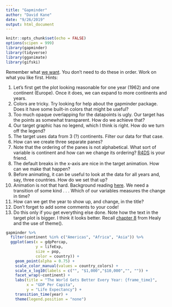 ```yaml
---
title: "Gapminder"
author: "David Kane"
date: "9/26/2019"
output: html_document
---
```


```r
knitr::opts_chunk$set(echo = FALSE)
options(scipen = 999)
library(gapminder)
library(tidyverse)
library(gganimate)
library(gifski)
```

Remember what [we want](http://rpubs.com/dkane/gganimate). You don't need to do these in order. Work on what you like first. Hints:

1. Let's first get the plot looking reasonable for one year (1962) and one continent (Europe). Once it does, we can expand to more continents and years.
1. Colors are tricky. Try looking for help about the gapminder package. Does it have some built-in colors that might be useful?
1. Too much opaque overlapping for the datapoints is ugly. Our target has the points as somewhat transparent. How do we achieve that?  
1. Our target graphic has no legend, which I think is right. How do we turn off the legend?
1. The target uses data from 3 (?) continents. Filter our data for that case.
1. How can we create three separate panes?
1. Note that the ordering of the panes is not alphabetical. What sort of variable is continent and how can we change its ordering?  [R4DS](https://r4ds.had.co.nz/factors.html) is your friend.  
1. The default breaks in the x-axis are nice in the target animation. How can we make that happen?
1. Before animating, it can be useful to look at the data for all years and, say, three countries. How do we set that up?
1. Animation is not that hard. Background reading [here](https://www.datanovia.com/en/blog/gganimate-how-to-create-plots-with-beautiful-animation-in-r/). We need a transition of some kind . . . Which of our variables measures the change in time?  
1. How can we get the year to show up, and change, in the title?  
1. Don't forget to add some comments to your code!  
1. Do this only if you get everything else done. Note how the text in the target plot is bigger. I think it looks better. Recall [chapter 8](https://socviz.co/refineplots.html#refineplots) from Healy and the use of theme().


```r
gapminder %>% 
  filter(continent %in% c("Americas", "Africa", "Asia")) %>% 
  ggplot(aes(x = gdpPercap, 
             y = lifeExp, 
             size = pop, 
             color = country)) + 
    geom_point(alpha = 0.75) +
    scale_color_manual(values = country_colors) +
    scale_x_log10(labels = c("", "$1,000","$10,000","", "")) +
    facet_wrap(~continent) + 
    labs(title = "The World Gets Better Every Year: {frame_time}",
         x = "GDP Per Capita",
         y = "Life Expectancy") +
    transition_time(year) + 
    theme(legend.position = "none")
  
```

